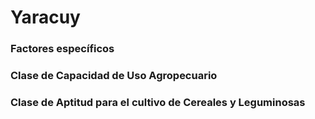 # Yaracuy {-}

### Factores específicos {-}

### Clase de Capacidad de Uso Agropecuario {-}

### Clase de Aptitud para el cultivo de Cereales y Leguminosas {-}

